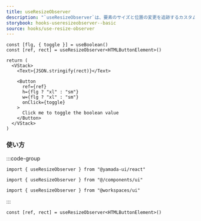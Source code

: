 ```yaml
---
title: useResizeObserver
description: "`useResizeObserver`は、要素のサイズと位置の変更を追跡するカスタムフックです。"
storybook: hooks-useresizeobserver--basic
source: hooks/use-resize-observer
---
```


```tsx preview functional client
const [flg, { toggle }] = useBoolean()
const [ref, rect] = useResizeObserver<HTMLButtonElement>()

return (
  <VStack>
    <Text>{JSON.stringify(rect)}</Text>

    <Button
      ref={ref}
      h={flg ? "xl" : "sm"}
      w={flg ? "xl" : "sm"}
      onClick={toggle}
    >
      Click me to toggle the boolean value
    </Button>
  </VStack>
)
```

### 使い方

:::code-group

```tsx [package]
import { useResizeObserver } from "@yamada-ui/react"
```

```tsx [alias]
import { useResizeObserver } from "@/components/ui"
```

```tsx [monorepo]
import { useResizeObserver } from "@workspaces/ui"
```

:::

```tsx
const [ref, rect] = useResizeObserver<HTMLButtonElement>()
```
